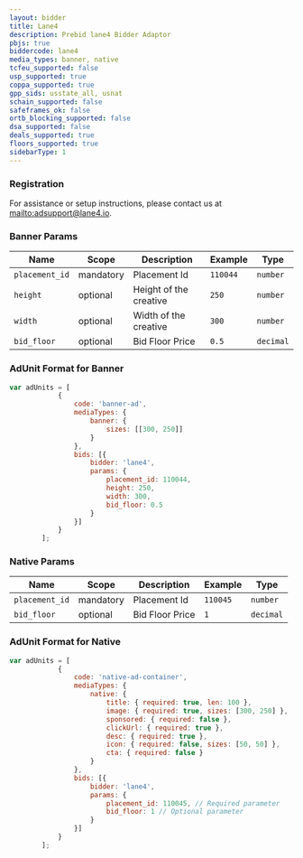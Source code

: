 ```yaml
---
layout: bidder
title: Lane4
description: Prebid lane4 Bidder Adaptor
pbjs: true
biddercode: lane4
media_types: banner, native
tcfeu_supported: false
usp_supported: true
coppa_supported: true
gpp_sids: usstate_all, usnat
schain_supported: false
safeframes_ok: false
ortb_blocking_supported: false
dsa_supported: false
deals_supported: true
floors_supported: true
sidebarType: 1
---
```

### Registration

For assistance or setup instructions, please contact us at [mailto:adsupport@lane4.io](adsupport@lane4.io).

### Banner Params


| Name           | Scope     | Description           | Example        | Type     |
|----------------|-----------|-----------------------|----------------|----------|
| `placement_id` | mandatory | Placement Id          | `110044`       | `number` |
| `height`       | optional  | Height of the creative| `250`          | `number` |
| `width`        | optional  | Width of the creative | `300`          | `number` |
| `bid_floor`    | optional  | Bid Floor Price       | `0.5`          | `decimal`|

### AdUnit Format for Banner

```javascript
var adUnits = [
            {
                code: 'banner-ad',
                mediaTypes: {
                    banner: {
                        sizes: [[300, 250]]
                    }
                },
                bids: [{
                    bidder: 'lane4',
                    params: {
                        placement_id: 110044,
                        height: 250,
                        width: 300,
                        bid_floor: 0.5
                    }
                }]
            }
        ];
```

### Native Params


| Name           | Scope     | Description           | Example        | Type     |
|----------------|-----------|-----------------------|----------------|----------|
| `placement_id` | mandatory | Placement Id          | `110045`       | `number` |
| `bid_floor`    | optional  | Bid Floor Price       | `1`            | `decimal`|

### AdUnit Format for Native

```javascript
var adUnits = [
            {
                code: 'native-ad-container',
                mediaTypes: {
                    native: {
                        title: { required: true, len: 100 },
                        image: { required: true, sizes: [300, 250] },
                        sponsored: { required: false },
                        clickUrl: { required: true },
                        desc: { required: true },
                        icon: { required: false, sizes: [50, 50] },
                        cta: { required: false }
                    }
                },
                bids: [{
                    bidder: 'lane4',
                    params: {
                        placement_id: 110045, // Required parameter
                        bid_floor: 1 // Optional parameter
                    }   
                }]
            }
        ];
```
